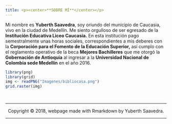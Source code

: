 ```yaml
---
title: <p><center>**SOBRE MÍ**</center></p>
---
```


Mi nombre es **Yuberth Saavedra**, soy oriundo del municipio de Caucasia, vivo en la ciudad de Medellín. Me siento orgulloso de ser egresado de la **Institución Educativa Liceo Caucasia.** En esta institución pago semestralmente unas horas sociales, correspondientes a mis deberes con la **Corporación para el Fomento de la Educación Superior,** así cumplo con el reglamento operativo de la beca **Mejores Bachilleres** que me otorgó la **Gobernación de Antioquia** al ingresar a la **Universidad Nacional de Colombia sede Medellín** en el año 2016.

```r
library(png)
library(grid)
img <- readPNG("Imagenes/bibliocasa.png")
grid.raster(img)
```


<br>
<hr>
<p><center>Copyright &copy; 2018, webpage made with Rmarkdown by Yuberth Saavedra.</center></p>
<hr>